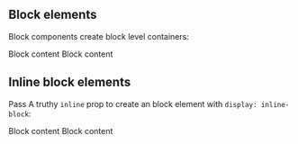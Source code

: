 
<Meta title='Components/Block' component={Block} />

<DocsTitle title='Block' />

## Block elements

Block components create block level containers:

<div>
  <Block border>Block content</Block>
  <Block border>Block content</Block>
</div>

## Inline block elements

Pass A truthy `inline` prop to create an block element with `display: inline-block`:

<div>
  <Block inline border>
    Block content
  </Block>
  <Block inline border>
    Block content
  </Block>
</div>
